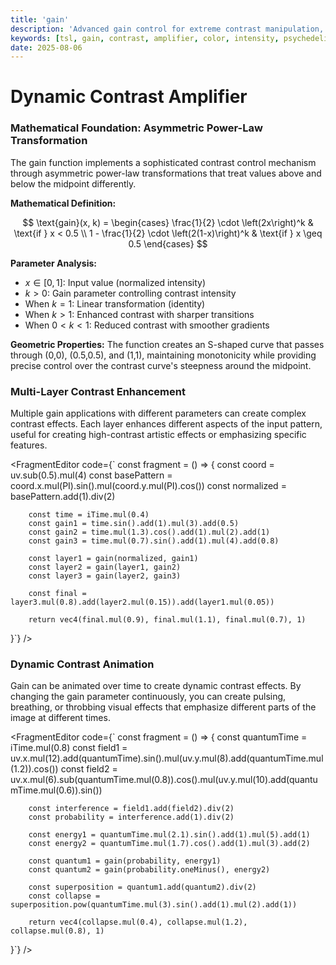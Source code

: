 ```yaml
---
title: 'gain'
description: 'Advanced gain control for extreme contrast manipulation, color intensity amplification, and psychedelic visual transformations'
keywords: [tsl, gain, contrast, amplifier, color, intensity, psychedelic, transformation]
date: 2025-08-06
---
```



# Dynamic Contrast Amplifier

### Mathematical Foundation: Asymmetric Power-Law Transformation

The gain function implements a sophisticated contrast control mechanism through asymmetric power-law transformations that treat values above and below the midpoint differently.

**Mathematical Definition:**

$$
\text{gain}(x, k) = \begin{cases}
\frac{1}{2} \cdot \left(2x\right)^k & \text{if } x < 0.5 \\
1 - \frac{1}{2} \cdot \left(2(1-x)\right)^k & \text{if } x \geq 0.5
\end{cases}
$$

**Parameter Analysis:**

- $x \in [0, 1]$: Input value (normalized intensity)
- $k > 0$: Gain parameter controlling contrast intensity
- When $k = 1$: Linear transformation (identity)
- When $k > 1$: Enhanced contrast with sharper transitions
- When $0 < k < 1$: Reduced contrast with smoother gradients

**Geometric Properties:**
The function creates an S-shaped curve that passes through (0,0), (0.5,0.5), and (1,1), maintaining monotonicity while providing precise control over the contrast curve's steepness around the midpoint.

### Multi-Layer Contrast Enhancement

Multiple gain applications with different parameters can create complex contrast effects. Each layer enhances different aspects of the input pattern, useful for creating high-contrast artistic effects or emphasizing specific features.

<FragmentEditor
        code={`
const fragment = () => {
        const coord = uv.sub(0.5).mul(4)
        const basePattern = coord.x.mul(PI).sin().mul(coord.y.mul(PI).cos())
        const normalized = basePattern.add(1).div(2)

        const time = iTime.mul(0.4)
        const gain1 = time.sin().add(1).mul(3).add(0.5)
        const gain2 = time.mul(1.3).cos().add(1).mul(2).add(1)
        const gain3 = time.mul(0.7).sin().add(1).mul(4).add(0.8)

        const layer1 = gain(normalized, gain1)
        const layer2 = gain(layer1, gain2)
        const layer3 = gain(layer2, gain3)

        const final = layer3.mul(0.8).add(layer2.mul(0.15)).add(layer1.mul(0.05))

        return vec4(final.mul(0.9), final.mul(1.1), final.mul(0.7), 1)

}`}
/>

### Dynamic Contrast Animation

Gain can be animated over time to create dynamic contrast effects. By changing the gain parameter continuously, you can create pulsing, breathing, or throbbing visual effects that emphasize different parts of the image at different times.

<FragmentEditor
        code={`
const fragment = () => {
        const quantumTime = iTime.mul(0.8)
        const field1 = uv.x.mul(12).add(quantumTime).sin().mul(uv.y.mul(8).add(quantumTime.mul(1.2)).cos())
        const field2 = uv.x.mul(6).sub(quantumTime.mul(0.8)).cos().mul(uv.y.mul(10).add(quantumTime.mul(0.6)).sin())

        const interference = field1.add(field2).div(2)
        const probability = interference.add(1).div(2)

        const energy1 = quantumTime.mul(2.1).sin().add(1).mul(5).add(1)
        const energy2 = quantumTime.mul(1.7).cos().add(1).mul(3).add(2)

        const quantum1 = gain(probability, energy1)
        const quantum2 = gain(probability.oneMinus(), energy2)

        const superposition = quantum1.add(quantum2).div(2)
        const collapse = superposition.pow(quantumTime.mul(3).sin().add(1).mul(2).add(1))

        return vec4(collapse.mul(0.4), collapse.mul(1.2), collapse.mul(0.8), 1)

}`}
/>
